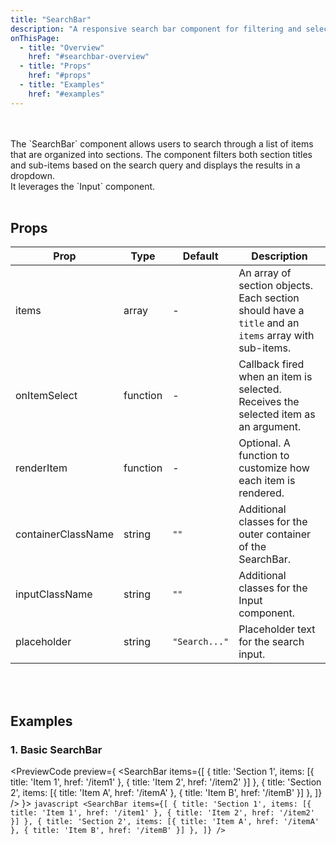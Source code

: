```yaml
---
title: "SearchBar"
description: "A responsive search bar component for filtering and selecting items from a list organized into sections."
onThisPage:
  - title: "Overview"
    href: "#searchbar-overview"
  - title: "Props"
    href: "#props"
  - title: "Examples"
    href: "#examples"
---
```


<div id="searchbar-overview" />

<Divider />

<br/>

<div className="flex justify-center mb-4">
    <ClientSideSearchBar items={[
        { title: 'Section 1', items: [{ title: 'Item 1', href: '/item1' }, { title: 'Item 2', href: '/item2' }] },
        { title: 'Section 2', items: [{ title: 'Item A', href: '/itemA' }, { title: 'Item B', href: '/itemB' }] },
    ]} placeholder="Search docs..." />
</div>

<br/>

<div>
    The `SearchBar` component allows users to search through a list of items that are organized into sections. The component filters both section titles and sub-items based on the search query and displays the results in a dropdown.
</div>

<Info>
    It leverages the `Input` component.
</Info>

<br/>
<Divider />
<br/>

<div id="props" />

## Props

| **Prop**           | **Type**    | **Default**    | **Description**                                                                                                     |
|--------------------|-------------|----------------|---------------------------------------------------------------------------------------------------------------------|
| items              | array       | -              | An array of section objects. Each section should have a `title` and an `items` array with sub-items.                |
| onItemSelect       | function    | -              | Callback fired when an item is selected. Receives the selected item as an argument.                                  |
| renderItem         | function    | -              | Optional. A function to customize how each item is rendered.                                                        |
| containerClassName | string      | `""`           | Additional classes for the outer container of the SearchBar.                                                        |
| inputClassName     | string      | `""`           | Additional classes for the Input component.                                                                         |
| placeholder        | string      | `"Search..."`  | Placeholder text for the search input.                                                                              |

<br/>
<Divider />
<br/>

<div id="examples" />

## Examples

### 1. Basic SearchBar

<PreviewCode preview={
    <SearchBar
        items={[
            { title: 'Section 1', items: [{ title: 'Item 1', href: '/item1' }, { title: 'Item 2', href: '/item2' }] },
            { title: 'Section 2', items: [{ title: 'Item A', href: '/itemA' }, { title: 'Item B', href: '/itemB' }] },
        ]}
    />
}>
    ```javascript
    <SearchBar
        items={[
            { title: 'Section 1', items: [{ title: 'Item 1', href: '/item1' }, { title: 'Item 2', href: '/item2' }] },
            { title: 'Section 2', items: [{ title: 'Item A', href: '/itemA' }, { title: 'Item B', href: '/itemB' }] },
        ]}
    />
    ```
</PreviewCode>

<br />
<br />
<br />
